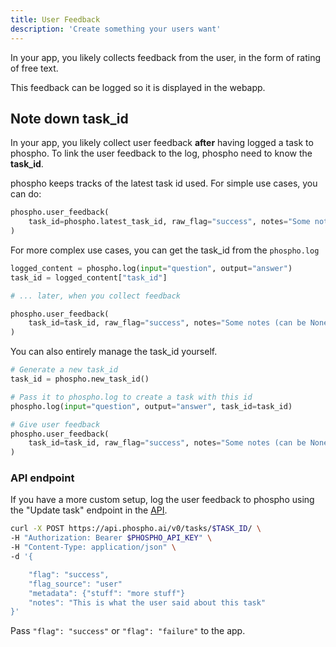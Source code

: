 ```yaml
---
title: User Feedback
description: 'Create something your users want'
---
```


In your app, you likely collects feedback from the user, in the form of rating of free text.

This feedback can be logged so it is displayed in the webapp.

## Note down task_id

In your app, you likely collect user feedback **after** having logged a task to phospho. To link the user feedback to the log, phospho need to know the **task_id**. 

phospho keeps tracks of the latest task id used. For simple use cases, you can do:

```python
phospho.user_feedback(
    task_id=phospho.latest_task_id, raw_flag="success", notes="Some notes (can be None)"
)
```

For more complex use cases, you can get the task_id from the `phospho.log`

```python
logged_content = phospho.log(input="question", output="answer")
task_id = logged_content["task_id"]

# ... later, when you collect feedback

phospho.user_feedback(
    task_id=task_id, raw_flag="success", notes="Some notes (can be None)"
)
```

You can also entirely manage the task_id yourself. 

```python
# Generate a new task_id
task_id = phospho.new_task_id()

# Pass it to phospho.log to create a task with this id
phospho.log(input="question", output="answer", task_id=task_id)

# Give user feedback
phospho.user_feedback(
    task_id=task_id, raw_flag="success", notes="Some notes (can be None)"
)
```

### API endpoint

If you have a more custom setup, log the user feedback to phospho using the "Update task" endpoint in the [API](/api). 

```bash
curl -X POST https://api.phospho.ai/v0/tasks/$TASK_ID/ \
-H "Authorization: Bearer $PHOSPHO_API_KEY" \
-H "Content-Type: application/json" \
-d '{

    "flag": "success",
    "flag_source": "user"
    "metadata": {"stuff": "more stuff"}
    "notes": "This is what the user said about this task"
}'
```

Pass `"flag": "success"` or `"flag": "failure"` to the app. 
